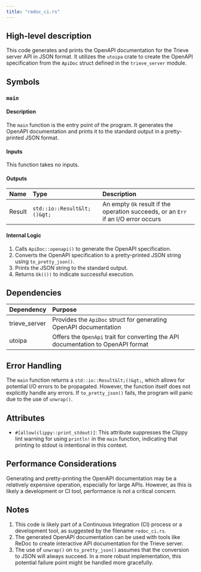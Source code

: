 ```yaml
---
title: "redoc_ci.rs"
---
```


## High-level description
This code generates and prints the OpenAPI documentation for the Trieve server API in JSON format. It utilizes the `utoipa` crate to create the OpenAPI specification from the `ApiDoc` struct defined in the `trieve_server` module.

## Symbols

### `main`
#### Description
The `main` function is the entry point of the program. It generates the OpenAPI documentation and prints it to the standard output in a pretty-printed JSON format.

#### Inputs
This function takes no inputs.

#### Outputs
| Name | Type | Description |
|:-----|:-----|:------------|
| Result | `std::io::Result&lt;()&gt;` | An empty `Ok` result if the operation succeeds, or an `Err` if an I/O error occurs |

#### Internal Logic
1. Calls `ApiDoc::openapi()` to generate the OpenAPI specification.
2. Converts the OpenAPI specification to a pretty-printed JSON string using `to_pretty_json()`.
3. Prints the JSON string to the standard output.
4. Returns `Ok(())` to indicate successful execution.

## Dependencies
| Dependency | Purpose |
|:-----------|:--------|
| trieve_server | Provides the `ApiDoc` struct for generating OpenAPI documentation |
| utoipa | Offers the `OpenApi` trait for converting the API documentation to OpenAPI format |

## Error Handling
The `main` function returns a `std::io::Result&lt;()&gt;`, which allows for potential I/O errors to be propagated. However, the function itself does not explicitly handle any errors. If `to_pretty_json()` fails, the program will panic due to the use of `unwrap()`.

## Attributes
- `#[allow(clippy::print_stdout)]`: This attribute suppresses the Clippy lint warning for using `println!` in the `main` function, indicating that printing to stdout is intentional in this context.

## Performance Considerations
Generating and pretty-printing the OpenAPI documentation may be a relatively expensive operation, especially for large APIs. However, as this is likely a development or CI tool, performance is not a critical concern.

## Notes
1. This code is likely part of a Continuous Integration (CI) process or a development tool, as suggested by the filename `redoc_ci.rs`.
2. The generated OpenAPI documentation can be used with tools like ReDoc to create interactive API documentation for the Trieve server.
3. The use of `unwrap()` on `to_pretty_json()` assumes that the conversion to JSON will always succeed. In a more robust implementation, this potential failure point might be handled more gracefully.